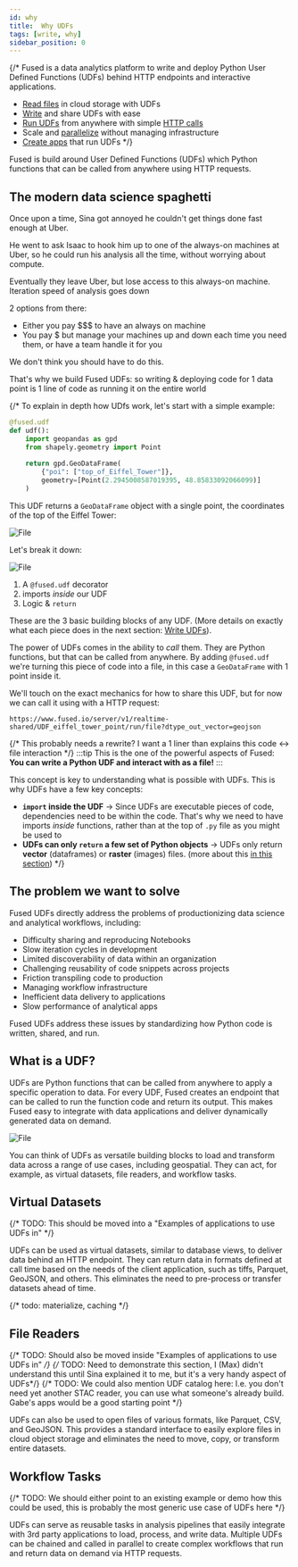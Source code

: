 ```yaml
---
id: why
title:  Why UDFs
tags: [write, why]
sidebar_position: 0
---
```


{/* Fused is a data analytics platform to write and deploy Python User Defined Functions (UDFs) behind HTTP endpoints and interactive applications.

- [Read files](/workbench/file-explorer/) in cloud storage with UDFs
- [Write](/core-concepts/write/) and share UDFs with ease
- [Run UDFs](/core-concepts/run/) from anywhere with simple [HTTP calls](/core-concepts/run/#http-requests)
- Scale and [parallelize](/core-concepts/async) without managing infrastructure
- [Create apps](/workbench/app-builder/) that run UDFs */}

Fused is build around User Defined Functions (UDFs) which Python functions that can be called from anywhere using HTTP requests.

## The modern data science spaghetti

Once upon a time, Sina got annoyed he couldn't get things done fast enough at Uber. 

He went to ask Isaac to hook him up to one of the always-on machines at Uber, so he could run his analysis all the time, without worrying about compute. 

Eventually they leave Uber, but lose access to this always-on machine. Iteration speed of analysis goes down 

2 options from there:
- Either you pay $$$ to have an always on machine
- You pay $ but manage your machines up and down each time you need them, or have a team handle it for you

We don't think you should have to do this. 

That's why we build Fused UDFs: so writing & deploying code for 1 data point is 1 line of code as running it on the entire world

{/* To explain in depth how UDfs work, let's start with a simple example:

```python showLineNumber
@fused.udf
def udf():
    import geopandas as gpd
    from shapely.geometry import Point
    
    return gpd.GeoDataFrame(
        {"poi": ["top_of_Eiffel_Tower"]}, 
        geometry=[Point(2.2945008587019395, 48.85833092066099)]
    )
```

This UDF returns a `GeoDataFrame` object with a single point, the coordinates of the top of the Eiffel Tower:


<div style={{textAlign: 'center'}}>
<img src={ImgEiffelTower} alt="File" style={{width: 300}} />
</div>

Let's break it down:


<div style={{textAlign: 'center'}}>
<img src={ImgFusedUdf} alt="File" style={{width: 700}} />
</div>

1. A `@fused.udf` decorator
2. imports _inside_ our UDF
3. Logic & `return`

These are the 3 basic building blocks of any UDF. 
(More details on exactly what each piece does in the next section: [Write UDFs](/core-concepts/write/)).

The power of UDFs comes in the ability to _call_ them. They are Python functions, but that can be called from anywhere.
By adding `@fused.udf` we're turning this piece of code into a file, in this case a `GeoDataFrame` with 1 point inside it.

We'll touch on the exact mechanics for how to share this UDF, but for now we can call it using with a HTTP request:

```
https://www.fused.io/server/v1/realtime-shared/UDF_eiffel_tower_point/run/file?dtype_out_vector=geojson
```


 <ReactPlayer className="video__player" playing={false} muted={true} controls height="100%" url="https://fused-magic.s3.us-west-2.amazonaws.com/workbench-walkthrough-videos/docs_rewrite/why-udfs/opening_udf_through_http.mp4" width="100%" />

{/* This probably needs a rewrite? I want a 1 liner than explains this code <-> file interaction */}
:::tip 
    This is the one of the powerful aspects of Fused: **You can write a Python UDF and interact with as a file!**
:::

This concept is key to understanding what is possible with UDFs. This is why UDFs have a few key concepts:
- **`import` inside the UDF** -> Since UDFs are executable pieces of code, dependencies need to be within the code. That's why we need to have imports _inside_ functions, rather than at the top of `.py` file as you might be used to
- **UDFs can only `return` a few set of Python objects** -> UDFs only return **vector** (dataframes) or **raster** (images) files. (more about this [in this section](/core-concepts/write/#return-object)) */}


## The problem we want to solve

Fused UDFs directly address the problems of productionizing data science and analytical workflows, including:

- Difficulty sharing and reproducing Notebooks
- Slow iteration cycles in development
- Limited discoverability of data within an organization
- Challenging reusability of code snippets across projects
- Friction transpiling code to production
- Managing workflow infrastructure
- Inefficient data delivery to applications
- Slow performance of analytical apps

Fused UDFs address these issues by standardizing how Python code is written, shared, and run.

## What is a UDF?

UDFs are Python functions that can be called from anywhere to apply a specific operation to data. For every UDF, Fused creates an endpoint that can be called to run the function code and return its output. This makes Fused easy to integrate with data applications and deliver dynamically generated data on demand.


<div style={{textAlign: 'center'}}>
<img src={ImageDiagram} alt="File" style={{}} />
</div>

You can think of UDFs as versatile building blocks to load and transform data across a range of use cases, including geospatial. They can act, for example, as virtual datasets, file readers, and workflow tasks.

## Virtual Datasets

{/* TODO: This should be moved into a "Examples of applications to use UDFs in" */}

UDFs can be used as virtual datasets, similar to database views, to deliver data behind an HTTP endpoint. They can return data in formats defined at call time based on the needs of the client application, such as tiffs, Parquet, GeoJSON, and others. This eliminates the need to pre-process or transfer datasets ahead of time.

{/* todo: materialize, caching */}

## File Readers

{/* TODO: Should also be moved inside "Examples of applications to use UDFs in" */}
{/* TODO: Need to demonstrate this section, I (Max) didn't understand this until Sina explained it to me, but it's a very handy aspect of UDFs*/}
{/* TODO: We could also mention UDF catalog here: I.e. you don't need yet another STAC reader, you can use what someone's already build. Gabe's apps would be a good starting point */}

UDFs can also be used to open files of various formats, like Parquet, CSV, and GeoJSON. This provides a standard interface to easily explore files in cloud object storage and eliminates the need to move, copy, or transform entire datasets.

## Workflow Tasks
{/* TODO: We should either point to an existing example or demo how this could be used, this is probably the most generic use case of UDFs here */}

UDFs can serve as reusable tasks in analysis pipelines that easily integrate with 3rd party applications to load, process, and write data. Multiple UDFs can be chained and called in parallel to create complex workflows that run and return data on demand via HTTP requests.